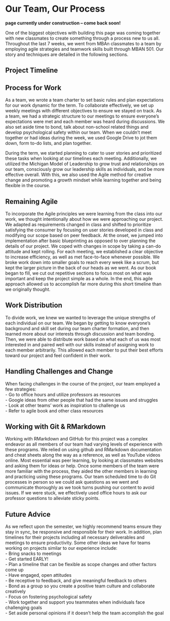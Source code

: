 # Our Team, Our Process {-}
**page currently under construction -- come back soon!**

One of the biggest objectives with building this page was coming together with new classmates to create something through a process new to us all. Throughout the last 7 weeks, we went from MBAn classmates to a team by employing agile strategies and teamwork skills built through MBAN 501. Our story and techniques are detailed in the following sections.

## Project Timeline {-}

## Process for Work {-}
As a team, we wrote a team charter to set basic rules and plan expectations for our work dynamic for the term. To collaborate effectively, we set up weekly meetings with different objectives to ensure we stayed on track. As a team, we had a strategic structure to our meetings to ensure everyone's expectations were met and each member was heard during discussions. We also set aside time to bond, talk about non-school related things and develop psychological safety within our team. When we couldn't meet together or had ideas during the week, we used Google Drive to jot them down, form to-do lists, and plan together. 

During the term, we started planning to cater to user stories and prioritized these tasks when looking at our timelines each meeting. Additionally, we utilized the Michigan Model of Leadership to grow trust and relationships on our team, consciously grow our leadership skills as individuals, and be more effective overall. With this, we also used the Agile method for creative change and promoting a growth mindset while learning together and being flexible in the course.

## Remaining Agile {-}
To incorporate the Agile principles we were learning from the class into our work, we thought intentionally about how we were approaching our project. We adapted as requirements changed in class and shifted to prioritize satisfying the consumer by focusing on user stories developed in class and modifying our scope based on peer feedback. At the onset, we jumped into implementation after basic blueprinting as opposed to over planning the details of our project. We coped with changes in scope by taking a can-do attitude and kept rolling. For each meeting, we established a clear objective to increase efficiency, as well as met face-to-face whenever possible. We broke work down into smaller goals to reach every week like a scrum, but kept the larger picture in the back of our heads as we went. As our book began to fill, we cut out repetitive sections to focus most on what was important and keep the project simple as a whole. In the end, this agile approach allowed us to accomplish far more during this short timeline than we originally thought.

## Work Distribution {-}
To divide work, we knew we wanted to leverage the unique strengths of each individual on our team. We began by getting to know everyone's background and skill set during our team charter formation, and then learned more about our interests through discussion and team bonding. Then, we were able to distribute work based on what each of us was most interested in and paired well with our skills instead of assigning work to each member arbitrarily. This allowed each member to put their best efforts toward our project and feel confident in their work. 

## Handling Challenges and Change {-}
When facing challenges in the course of the project, our team employed a few strategies:   
- Go to office hours and utilize professors as resources  
- Google ideas from other people that had the same issues and struggles  
- Look at other teams' work as inspiration to challenge us  
- Refer to agile book and other class resources  

## Working with Git & RMarkdown {-}
Working with RMarkdown and GitHub for this project was a complex endeavor as all members of our team had varying levels of experience with these programs. We relied on using github and RMarkdown documentation and cheat sheets along the way as a reference, as well as YouTube videos online. Most essential was peer learning, by looking at classmates websites and asking them for ideas or help. Once some members of the team were more familiar with the process, they aided the other members in learning and practicing using these programs. Our team scheduled time to do Git processes in person so we could ask questions as we went and communicate thoroughly as we took turns pushing our content to avoid issues. If we were stuck, we effectively used office hours to ask our professor questions to alleviate sticky points.

## Future Advice {-}
As we reflect upon the semester, we highly recommend teams ensure they stay in sync, be responsive and responsible for their work. In addition, plan timelines for their projects including all necessary deliverables and meetings to ensure productivity. Some other ideas we have for teams working on projects similar to our experience include:  
- Bring snacks to meetings  
- Get started EARLY!  
- Plan a timeline that can be flexible as scope changes and other factors come up  
- Have engaged, open attitudes  
- Be receptive to feedback, and give meaningful feedback to others  
- Bond as a group so you create a positive team culture and collaborate creatively   
- Focus on fostering psychological safety  
- Work together and support you teammates when individuals face challenging goals  
- Set aside personal opinions if it doesn't help the team accomplish the goal  
